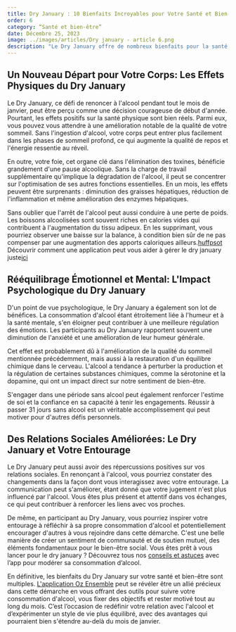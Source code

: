 ```yaml
---
title: Dry January : 10 Bienfaits Incroyables pour Votre Santé et Bien-être
order: 6
category: “Santé et bien-être”
date: Décembre 25, 2023
image: ../images/articles/Dry january - article 6.png
description: "Le Dry January offre de nombreux bienfaits pour la santé physique et mentale. Il améliore la qualité du sommeil, favorise le rééquilibrage du foie et peut entraîner une perte de poids. Sur le plan psychologique, il contribue à une meilleure régulation des émotions, rétablit l'équilibre chimique dans le cerveau et renforce l'estime de soi. De plus, il peut améliorer les relations sociales en favorisant une meilleure communication et en inspirant les autres à réfléchir à leur consommation d'alcool. Le Dry January est ainsi l'occasion idéale de créer des habitudes plus équilibrée pour un bien-être global."
---
```


## Un Nouveau Départ pour Votre Corps: Les Effets Physiques du Dry January

Le Dry January, ce défi de renoncer à l'alcool pendant tout le mois de janvier, peut être perçu comme une décision courageuse de début d'année. Pourtant, les effets positifs sur la santé physique sont bien réels. Parmi eux, vous pouvez vous attendre à une amélioration notable de la qualité de votre sommeil. Sans l'ingestion d'alcool, votre corps peut entrer plus facilement dans les phases de sommeil profond, ce qui augmente la qualité de repos et l'énergie ressentie au réveil.

En outre, votre foie, cet organe clé dans l'élimination des toxines, bénéficie grandement d'une pause alcoolique. Sans la charge de travail supplémentaire qu'implique la dégradation de l'alcool, il peut se concentrer sur l'optimisation de ses autres fonctions essentielles. En un mois, les effets peuvent être surprenants : diminution des graisses hépatiques, réduction de l'inflammation et même amélioration des enzymes hépatiques.

Sans oublier que l'arrêt de l'alcool peut aussi conduire à une perte de poids. Les boissons alcoolisées sont souvent riches en calories vides qui contribuent à l'augmentation du tissu adipeux. En les supprimant, vous pourriez observer une baisse sur la balance, à condition bien sûr de ne pas compenser par une augmentation des apports caloriques ailleurs.[huffpsot](https://www.huffingtonpost.fr/life/article/avec-le-dry-january-voici-ce-qui-se-passera-dans-votre-corps_137640.html)
Découvrir comment une application peut vous aider à gérer le dry january juste[ici](ozensemble.fabrique.social.gouv.fr/sante-et-bien-etre/comment-lapplication-peut-vous-aider-à-tirer-le-meilleur-de-dry-january)

## Rééquilibrage Émotionnel et Mental: L'Impact Psychologique du Dry January

D'un point de vue psychologique, le Dry January a également son lot de bénéfices. La consommation d'alcool étant étroitement liée à l'humeur et à la santé mentale, s'en éloigner peut contribuer à une meilleure régulation des émotions. Les participants au Dry January rapportent souvent une diminution de l'anxiété et une amélioration de leur humeur générale.

Cet effet est probablement dû à l'amélioration de la qualité du sommeil mentionnée précédemment, mais aussi à la restauration d'un équilibre chimique dans le cerveau. L'alcool a tendance à perturber la production et la régulation de certaines substances chimiques, comme la sérotonine et la dopamine, qui ont un impact direct sur notre sentiment de bien-être.

S'engager dans une période sans alcool peut également renforcer l'estime de soi et la confiance en sa capacité à tenir les engagements. Réussir à passer 31 jours sans alcool est un véritable accomplissement qui peut motiver pour d'autres défis personnels.

## Des Relations Sociales Améliorées: Le Dry January et Votre Entourage

Le Dry January peut aussi avoir des répercussions positives sur vos relations sociales. En renonçant à l'alcool, vous pourriez constater des changements dans la façon dont vous interagissez avec votre entourage. La communication peut s'améliorer, étant donné que votre jugement n'est plus influencé par l'alcool. Vous êtes plus présent et attentif dans vos échanges, ce qui peut contribuer à renforcer les liens avec vos proches.

De même, en participant au Dry January, vous pourriez inspirer votre entourage à réfléchir à sa propre consommation d'alcool et potentiellement encourager d'autres à vous rejoindre dans cette démarche. C'est une belle manière de créer un sentiment de communauté et de soutien mutuel, des éléments fondamentaux pour le bien-être social.
Vous êtes prêt à vous lancer pour le dry january ? Découvrez tous nos [conseils et astuces](ozensemble.fabrique.social.gouv.fr/sante-et-bien-etre/réussir-son-dry-january-conseils-et-astuces-avec-lapp-pour-modérer-sa-consommation) avec l’app pour modérer sa consommation d’alcool.

En définitive, les bienfaits du Dry January sur votre santé et bien-être sont multiples. [L'application Oz Ensemble](https://ozensemble.fabrique.social.gouv.fr/) peut se révéler être un allié précieux dans cette démarche en vous offrant des outils pour suivre votre consommation d'alcool, vous fixer des objectifs et rester motivé tout au long du mois. C’est l’occasion de redéfinir votre relation avec l'alcool et d’expérimenter un style de vie plus équilibré, avec des avantages qui pourraient bien s'étendre au-delà du mois de janvier.
